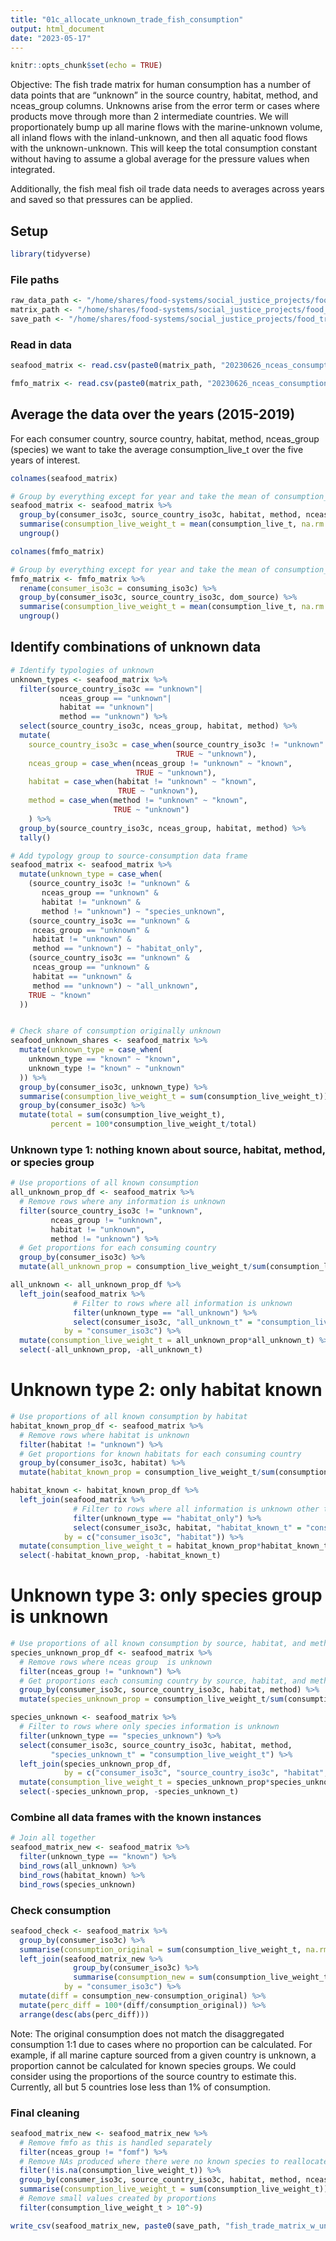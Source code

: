 ```yaml
---
title: "01c_allocate_unknown_trade_fish_consumption"
output: html_document
date: "2023-05-17"
---
```


```r
knitr::opts_chunk$set(echo = TRUE)
```

Objective: The fish trade matrix for human consumption has a number of data points that are "unknown" in the source country, habitat, method, and nceas_group columns. Unknowns arise from the error term or cases where products move through more than 2 intermediate countries. We will proportionately bump up all marine flows with the marine-unknown volume, all inland flows with the inland-unknown, and then all aquatic food flows with the unknown-unknown. This will keep the total consumption constant without having to assume a global average for the pressure values when integrated.

Additionally, the fish meal fish oil trade data needs to averages across years and saved so that pressures can be applied.

## Setup
```r
library(tidyverse)
```

### File paths
```r
raw_data_path <- "/home/shares/food-systems/social_justice_projects/food_trade_pressures/raw_data/"
matrix_path <- "/home/shares/food-systems/social_justice_projects/food_trade_pressures/raw_data/trade/aquatic_food_trade/"
save_path <- "/home/shares/food-systems/social_justice_projects/food_trade_pressures/output_data/01c_allocate_unknown_trade_fish_consumption/"
```

### Read in data
```r
seafood_matrix <- read.csv(paste0(matrix_path, "20230626_nceas_consumption.csv"))

fmfo_matrix <- read.csv(paste0(matrix_path, "20230626_nceas_consumption_fmfo.csv"))

```

## Average the data over the years (2015-2019)
For each consumer country, source country, habitat, method, nceas_group (species) we want to take the average consumption_live_t over the five years of interest.
```r
colnames(seafood_matrix)

# Group by everything except for year and take the mean of consumption_live_t
seafood_matrix <- seafood_matrix %>% 
  group_by(consumer_iso3c, source_country_iso3c, habitat, method, nceas_group) %>% 
  summarise(consumption_live_weight_t = mean(consumption_live_t, na.rm = TRUE)) %>% 
  ungroup()

colnames(fmfo_matrix)

# Group by everything except for year and take the mean of consumption_live_t
fmfo_matrix <- fmfo_matrix %>% 
  rename(consumer_iso3c = consuming_iso3c) %>% 
  group_by(consumer_iso3c, source_country_iso3c, dom_source) %>% 
  summarise(consumption_live_weight_t = mean(consumption_live_t, na.rm = TRUE)) %>% 
  ungroup()
```

## Identify combinations of unknown data
```r
# Identify typologies of unknown 
unknown_types <- seafood_matrix %>%
  filter(source_country_iso3c == "unknown"|       
           nceas_group == "unknown"|
           habitat == "unknown"|
           method == "unknown") %>%
  select(source_country_iso3c, nceas_group, habitat, method) %>%
  mutate(
    source_country_iso3c = case_when(source_country_iso3c != "unknown" ~ "known",
                                     TRUE ~ "unknown"),
    nceas_group = case_when(nceas_group != "unknown" ~ "known",
                            TRUE ~ "unknown"),
    habitat = case_when(habitat != "unknown" ~ "known",
                        TRUE ~ "unknown"),
    method = case_when(method != "unknown" ~ "known",
                       TRUE ~ "unknown")
    ) %>%
  group_by(source_country_iso3c, nceas_group, habitat, method) %>%
  tally()

# Add typology group to source-consumption data frame
seafood_matrix <- seafood_matrix %>%
  mutate(unknown_type = case_when(
    (source_country_iso3c != "unknown" &
       nceas_group == "unknown" &
       habitat != "unknown" &
       method != "unknown") ~ "species_unknown",
    (source_country_iso3c == "unknown" &
     nceas_group == "unknown" &
     habitat != "unknown" &
     method == "unknown") ~ "habitat_only",
    (source_country_iso3c == "unknown" &
     nceas_group == "unknown" &
     habitat == "unknown" &
     method == "unknown") ~ "all_unknown",
    TRUE ~ "known"
  ))


# Check share of consumption originally unknown
seafood_unknown_shares <- seafood_matrix %>%
  mutate(unknown_type = case_when(
    unknown_type == "known" ~ "known",
    unknown_type != "known" ~ "unknown"
  )) %>%
  group_by(consumer_iso3c, unknown_type) %>%
  summarise(consumption_live_weight_t = sum(consumption_live_weight_t)) %>%
  group_by(consumer_iso3c) %>%
  mutate(total = sum(consumption_live_weight_t),
         percent = 100*consumption_live_weight_t/total)
```


### Unknown type 1: nothing known about source, habitat, method, or species group
```r
# Use proportions of all known consumption
all_unknown_prop_df <- seafood_matrix %>%
  # Remove rows where any information is unknown
  filter(source_country_iso3c != "unknown",       
         nceas_group != "unknown",
         habitat != "unknown",
         method != "unknown") %>%
  # Get proportions for each consuming country
  group_by(consumer_iso3c) %>%
  mutate(all_unknown_prop = consumption_live_weight_t/sum(consumption_live_weight_t)) 

all_unknown <- all_unknown_prop_df %>% 
  left_join(seafood_matrix %>%
              # Filter to rows where all information is unknown
              filter(unknown_type == "all_unknown") %>%
              select(consumer_iso3c, "all_unknown_t" = "consumption_live_weight_t"),
            by = "consumer_iso3c") %>%
  mutate(consumption_live_weight_t = all_unknown_prop*all_unknown_t) %>%
  select(-all_unknown_prop, -all_unknown_t)
```

# Unknown type 2: only habitat known
```r
# Use proportions of all known consumption by habitat
habitat_known_prop_df <- seafood_matrix %>%
  # Remove rows where habitat is unknown
  filter(habitat != "unknown") %>%
  # Get proportions for known habitats for each consuming country
  group_by(consumer_iso3c, habitat) %>%
  mutate(habitat_known_prop = consumption_live_weight_t/sum(consumption_live_weight_t)) 

habitat_known <- habitat_known_prop_df %>% 
  left_join(seafood_matrix %>%
              # Filter to rows where all information is unknown other than habitat
              filter(unknown_type == "habitat_only") %>%
              select(consumer_iso3c, habitat, "habitat_known_t" = "consumption_live_weight_t"),
            by = c("consumer_iso3c", "habitat")) %>%
  mutate(consumption_live_weight_t = habitat_known_prop*habitat_known_t) %>%
  select(-habitat_known_prop, -habitat_known_t)
```

# Unknown type 3: only species group is unknown
```r
# Use proportions of all known consumption by source, habitat, and method
species_unknown_prop_df <- seafood_matrix %>%
  # Remove rows where nceas group  is unknown
  filter(nceas_group != "unknown") %>%
  # Get proportions each consuming country by source, habitat, and method
  group_by(consumer_iso3c, source_country_iso3c, habitat, method) %>%
  mutate(species_unknown_prop = consumption_live_weight_t/sum(consumption_live_weight_t)) 

species_unknown <- seafood_matrix %>% 
  # Filter to rows where only species information is unknown
  filter(unknown_type == "species_unknown") %>%
  select(consumer_iso3c, source_country_iso3c, habitat, method,
         "species_unknown_t" = "consumption_live_weight_t") %>%
  left_join(species_unknown_prop_df,
            by = c("consumer_iso3c", "source_country_iso3c", "habitat", "method")) %>%
  mutate(consumption_live_weight_t = species_unknown_prop*species_unknown_t) %>%
  select(-species_unknown_prop, -species_unknown_t)
```

### Combine all data frames with the known instances
```r
# Join all together
seafood_matrix_new <- seafood_matrix %>%
  filter(unknown_type == "known") %>%
  bind_rows(all_unknown) %>%
  bind_rows(habitat_known) %>%
  bind_rows(species_unknown)
```

### Check consumption
```r
seafood_check <- seafood_matrix %>%
  group_by(consumer_iso3c) %>%
  summarise(consumption_original = sum(consumption_live_weight_t, na.rm = TRUE)) %>%
  left_join(seafood_matrix_new %>%
              group_by(consumer_iso3c) %>%
              summarise(consumption_new = sum(consumption_live_weight_t, na.rm = TRUE)),
            by = "consumer_iso3c") %>%
  mutate(diff = consumption_new-consumption_original) %>%
  mutate(perc_diff = 100*(diff/consumption_original)) %>%
  arrange(desc(abs(perc_diff)))

```

Note: The original consumption does not match the disaggregated consumption 1:1 due to cases where no proportion can be calculated. For example, if all marine capture sourced from a given country is unknown, a proportion cannot be calculated for known species groups. We could consider using the proportions of the source country to estimate this. Currently, all but 5 countries lose less than 1% of consumption. 

### Final cleaning
```r
seafood_matrix_new <- seafood_matrix_new %>%
  # Remove fmfo as this is handled separately
  filter(nceas_group != "fomf") %>%
  # Remove NAs produced where there were no known species to reallocate to
  filter(!is.na(consumption_live_weight_t)) %>%
  group_by(consumer_iso3c, source_country_iso3c, habitat, method, nceas_group) %>%
  summarise(consumption_live_weight_t = sum(consumption_live_weight_t)) %>%
  # Remove small values created by proportions
  filter(consumption_live_weight_t > 10^-9)

write_csv(seafood_matrix_new, paste0(save_path, "fish_trade_matrix_w_unknowns_allocated.csv"))

```

